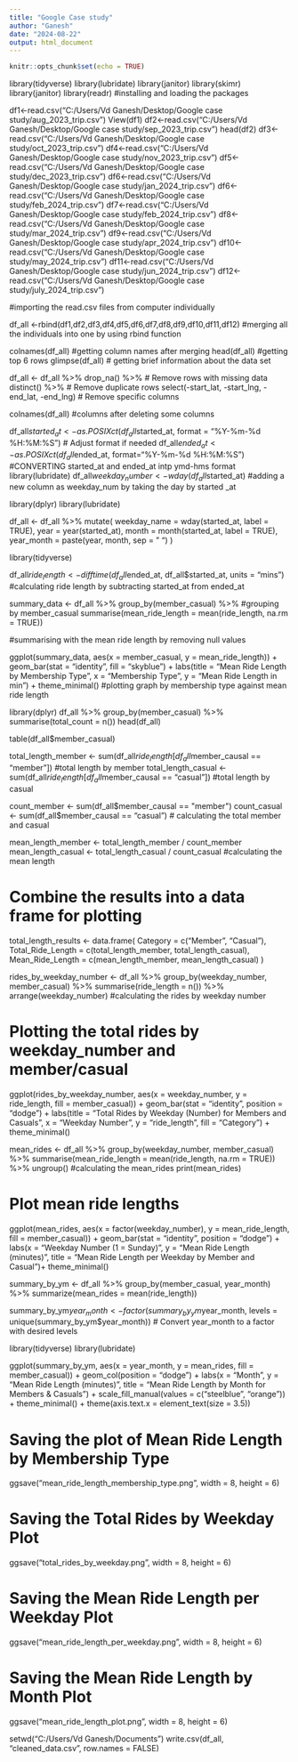 ---
title: "Google Case study"
author: "Ganesh"
date: "2024-08-22"
output: html_document
---

```{r setup, include=FALSE}
knitr::opts_chunk$set(echo = TRUE)
```

library(tidyverse)
library(lubridate)
library(janitor)
library(skimr)
library(janitor)
library(readr)
#installing and loading the packages

df1<-read.csv("C:/Users/Vd Ganesh/Desktop/Google case study/aug_2023_trip.csv")
View(df1)
df2<-read.csv("C:/Users/Vd Ganesh/Desktop/Google case study/sep_2023_trip.csv")
head(df2)
df3<-read.csv("C:/Users/Vd Ganesh/Desktop/Google case study/oct_2023_trip.csv")
df4<-read.csv("C:/Users/Vd Ganesh/Desktop/Google case study/nov_2023_trip.csv")
df5<-read.csv("C:/Users/Vd Ganesh/Desktop/Google case study/dec_2023_trip.csv")
df6<-read.csv("C:/Users/Vd Ganesh/Desktop/Google case study/jan_2024_trip.csv")
df6<-read.csv("C:/Users/Vd Ganesh/Desktop/Google case study/feb_2024_trip.csv")
df7<-read.csv("C:/Users/Vd Ganesh/Desktop/Google case study/feb_2024_trip.csv")
df8<-read.csv("C:/Users/Vd Ganesh/Desktop/Google case study/mar_2024_trip.csv")
df9<-read.csv("C:/Users/Vd Ganesh/Desktop/Google case study/apr_2024_trip.csv")
df10<-read.csv("C:/Users/Vd Ganesh/Desktop/Google case study/may_2024_trip.csv")
df11<-read.csv("C:/Users/Vd Ganesh/Desktop/Google case study/jun_2024_trip.csv")
df12<-read.csv("C:/Users/Vd Ganesh/Desktop/Google case study/july_2024_trip.csv")

#importing the read.csv files from computer individually

df_all <-rbind(df1,df2,df3,df4,df5,df6,df7,df8,df9,df10,df11,df12)
#merging all the individuals into one by using rbind function

colnames(df_all) #getting column names after merging
head(df_all) #getting top 6 rows
glimpse(df_all) # getting brief information about the data set

df_all <- df_all %>%
drop_na() %>%      # Remove rows with missing data
distinct() %>%     # Remove duplicate rows
select(-start_lat, -start_lng, -end_lat, -end_lng)  # Remove specific columns

colnames(df_all) #columns after deleting some columns

df_all$started_at <- as.POSIXct(df_all$started_at, format = "%Y-%m-%d %H:%M:%S")  # Adjust format if needed
df_all$ended_at <- as.POSIXct(df_all$ended_at, format="%Y-%m-%d %H:%M:%S")
#CONVERTING started_at and ended_at intp ymd-hms format
library(lubridate)
df_all$weekday_number<- wday(df_all$started_at)
#adding a new column as weekday_num  by  taking the day by started _at 

library(dplyr)
library(lubridate)

df_all <- df_all %>%
  mutate(
    weekday_name = wday(started_at, label = TRUE),
    year = year(started_at),
    month = month(started_at, label = TRUE),
    year_month = paste(year, month, sep = " ")
  )

library(tidyverse)

df_all$ride_length <- difftime(df_all$ended_at, df_all$started_at, units = "mins")
#calculating ride length by subtracting started_at from ended_at

summary_data <- df_all %>%
group_by(member_casual) %>% #grouping by member_casual
summarise(mean_ride_length = mean(ride_length, na.rm = TRUE))

#summarising with the mean ride length by removing null values

ggplot(summary_data, aes(x = member_casual, y = mean_ride_length)) +
  geom_bar(stat = "identity", fill = "skyblue") +
  labs(title = "Mean Ride Length by Membership Type",
  x = "Membership Type",
  y = "Mean Ride Length in min ") +
  theme_minimal()
#plotting graph by membership type against mean ride length


library(dplyr)
df_all %>%
  group_by(member_casual) %>%
  summarise(total_count = n())
head(df_all)

table(df_all$member_casual)

total_length_member <- sum(df_all$ride_length[df_all$member_causal == "member"])
#total length by member
total_length_casual <- sum(df_all$ride_length[df_all$member_causal == "casual"])
#total length by casual

count_member <- sum(df_all$member_causal == "member")
count_casual <- sum(df_all$member_causal == "casual")
# calculating the total member and casual

mean_length_member <- total_length_member / count_member
mean_length_casual <- total_length_casual / count_casual
#calculating the mean length 

# Combine the results into a data frame for plotting
total_length_results <- data.frame(
  Category = c("Member", "Casual"),
  Total_Ride_Length = c(total_length_member, total_length_casual),
  Mean_Ride_Length = c(mean_length_member, mean_length_casual)
)

rides_by_weekday_number <- df_all %>%
  group_by(weekday_number, member_casual) %>%
  summarise(ride_length = n()) %>%
  arrange(weekday_number)
#calculating the rides by weekday number

# Plotting the total rides by weekday_number and member/casual
ggplot(rides_by_weekday_number, aes(x = weekday_number, y = ride_length, fill = member_casual)) +
  geom_bar(stat = "identity", position = "dodge") +
  labs(title = "Total Rides by Weekday (Number) for Members and Casuals",
       x = "Weekday Number", 
       y = "ride_length", 
       fill = "Category") +
  theme_minimal()


mean_rides <- df_all %>%
  group_by(weekday_number, member_casual) %>%
  summarise(mean_ride_length = mean(ride_length, na.rm = TRUE)) %>%
  ungroup()
#calculating the mean_rides
print(mean_rides)

# Plot mean ride lengths
ggplot(mean_rides, aes(x = factor(weekday_number), y = mean_ride_length, fill = member_casual)) +
  geom_bar(stat = "identity", position = "dodge") +
  labs(x = "Weekday Number (1 = Sunday)", y = "Mean Ride Length (minutes)", title = "Mean Ride Length per Weekday by Member and Casual")+
  theme_minimal()

summary_by_ym <- df_all %>%
  group_by(member_casual, year_month) %>%
  summarize(mean_rides = mean(ride_length))

summary_by_ym$year_month <- factor(summary_by_ym$year_month, levels = unique(summary_by_ym$year_month))
# Convert year_month to a factor with desired levels

library(tidyverse)
library(lubridate)

ggplot(summary_by_ym, aes(x = year_month, y = mean_rides, fill = member_casual)) +
  geom_col(position = "dodge") +
  labs(x = "Month", y = "Mean Ride Length (minutes)",
       title = "Mean Ride Length by Month for Members & Casuals") +
  scale_fill_manual(values = c("steelblue", "orange")) +
  theme_minimal() +
  theme(axis.text.x = element_text(size = 3.5))

# Saving the plot of Mean Ride Length by Membership Type
ggsave("mean_ride_length_membership_type.png", width = 8, height = 6)

# Saving the Total Rides by Weekday Plot
ggsave("total_rides_by_weekday.png", width = 8, height = 6)

# Saving the Mean Ride Length per Weekday Plot
ggsave("mean_ride_length_per_weekday.png", width = 8, height = 6)

# Saving the Mean Ride Length by Month Plot
ggsave("mean_ride_length_plot.png", width = 8, height = 6)

setwd("C:/Users/Vd Ganesh/Documents")
write.csv(df_all, "cleaned_data.csv", row.names = FALSE)
